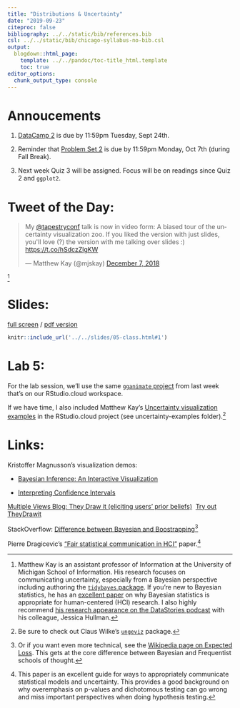 ```yaml
---
title: "Distributions & Uncertainty"
date: "2019-09-23"
citeproc: false
bibliography: ../../static/bib/references.bib
csl: ../../static/bib/chicago-syllabus-no-bib.csl
output:
  blogdown::html_page:
    template: ../../pandoc/toc-title_html.template
    toc: true
editor_options: 
  chunk_output_type: console
---
```


# Annoucements

1. [DataCamp 2](../../assignment/02-datacamp.html) is due by 11:59pm Tuesday, Sept 24th.

2. Reminder that [Problem Set 2](../../assignment/02-problem-set.html) is due by 11:59pm Monday, Oct 7th (during Fall Break).

3. Next week Quiz 3 will be assigned. Focus will be on readings since Quiz 2 and `ggplot2`.

# Tweet of the Day:

<blockquote class="twitter-tweet" data-lang="en"><p lang="en" dir="ltr">My <a href="https://twitter.com/tapestryconf?ref_src=twsrc%5Etfw">@tapestryconf</a> talk is now in video form: A biased tour of the uncertainty visualization zoo. If you liked the version with just slides, you&#39;ll love (?) the version with me talking over slides :) <a href="https://t.co/hSdczZlgKW">https://t.co/hSdczZlgKW</a></p>&mdash; Matthew Kay (@mjskay) <a href="https://twitter.com/mjskay/status/1071139021231964162?ref_src=twsrc%5Etfw">December 7, 2018</a></blockquote>
<script async src="https://platform.twitter.com/widgets.js" charset="utf-8"></script>^[Matthew Kay is an assistant professor of Information at the University of Michigan School of Information. His research focuses on communicating uncertainty, especially from a Bayesian perspective including authoring the [`tidybayes` package](https://mjskay.github.io/tidybayes/). If you're new to Bayesian statistics, he has an [excellent paper](http://www.mjskay.com/papers/chi_2016_bayes.pdf) on why Bayesian statistics is appropriate for human-centered (HCI) research. I also highly recommend [his research appearance on the DataStories podcast](http://datastori.es/134-visualizing-uncertainty-with-jessica-hullman-and-matthew-kay/) with his colleague, Jessica Hullman.]

# Slides:

[full screen](../../slides/05-class.html#1) / [pdf version](https://github.com/wesslen/dsba5122-fall2019/raw/master/public/files/dsba5122-fall2019-05-class.pdf)

```r
knitr::include_url('../../slides/05-class.html#1')
```

# Lab 5:

For the lab session, we'll use the same [`gganimate` project](https://rstudio.cloud/spaces/7976/project/211237) from last week that's on our RStudio.cloud workspace.

If we have time, I also included Matthew Kay's [Uncertainty visualization examples](https://github.com/mjskay/uncertainty-examples) in the RStudio.cloud project (see uncertainty-examples folder).^[Be sure to check out Claus Wilke's [`ungeviz`](https://wilkelab.org/ungeviz/index.html) package.]

# Links:

Kristoffer Magnusson's visualization demos:

* [Bayesian Inference: An Interactive Visualization](http://rpsychologist.com/d3/bayes/)

* [Interpreting Confidence Intervals](http://rpsychologist.com/d3/CI/)

[Multiple Views Blog: They Draw it (eliciting users' prior beliefs)](https://medium.com/multiple-views-visualization-research-explained/theydrawit-an-authoring-tool-for-belief-driven-visualization-b3267a001480) \ [Try out TheyDrawit](https://theydrawit.mucollective.co)

StackOverflow: [Difference between Bayesian and Boostrapping](https://stats.stackexchange.com/questions/25286/when-to-use-bootstrap-vs-bayesian-technique)^[Or if you want even more technical, see the [Wikipedia page on Expected Loss](https://en.wikipedia.org/wiki/Loss_function#Expected_loss). This gets at the core difference between Bayesian and Frequentist schools of thought.]

Pierre Dragicevic's ["Fair statistical communication in HCI"](../../readings/dragicevic-fair-reporting.pdf) paper.^[This paper is an excellent guide for ways to appropriately communicate statistical models and uncertainty. This provides a good background on why overemphasis on p-values and dichotomous testing can go wrong and miss important perspectives when doing hypothesis testing.]
